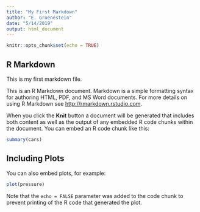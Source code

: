 ```yaml
---
title: "My First Markdown"
author: "E. Groenestein"
date: "5/14/2019"
output: html_document
---
```


```r
knitr::opts_chunk$set(echo = TRUE)
```

## R Markdown

This is my first markdown file. 

This is an R Markdown document. Markdown is a simple formatting syntax for authoring HTML, PDF, and MS Word documents. For more details on using R Markdown see <http://rmarkdown.rstudio.com>.

When you click the **Knit** button a document will be generated that includes both content as well as the output of any embedded R code chunks within the document. You can embed an R code chunk like this:

```r
summary(cars)
```

## Including Plots

You can also embed plots, for example:

```r
plot(pressure)
```

Note that the `echo = FALSE` parameter was added to the code chunk to prevent printing of the R code that generated the plot.
